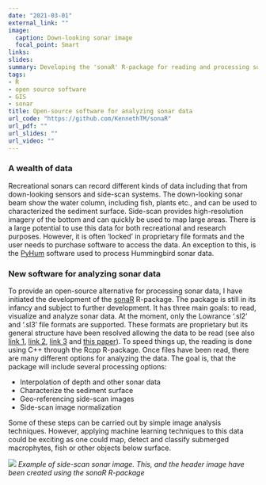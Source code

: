 ```yaml
---
date: "2021-03-01"
external_link: ""
image: 
  caption: Down-looking sonar image
  focal_point: Smart
links:
slides: 
summary: Developing the 'sonaR' R-package for reading and processing sonar data
tags:
- R
- open source software
- GIS
- sonar
title: Open-source software for analyzing sonar data
url_code: "https://github.com/KennethTM/sonaR"
url_pdf: ""
url_slides: ""
url_video: ""
---
```


### A wealth of data

Recreational sonars can record different kinds of data including that from down-looking sensors and side-scan systems. The down-looking sonar beam show the water column, including fish, plants etc., and can be used to characterized the sediment surface. Side-scan provides high-resolution imagery of the bottom and can quickly be used to map large areas. There is a large potential to use this data for both recreational and research purposes. However, it is often 'locked' in proprietary file formats and the user needs to purchase software to access the data. An exception to this, is the [PyHum](https://github.com/dbuscombe-usgs/PyHum) software used to process Hummingbird sonar data.

### New software for analyzing sonar data

To provide an open-source alternative for processing sonar data, I have initiated the development of the [sonaR](https://github.com/KennethTM/sonaR) R-package. The package is still in its infancy and subject to further development. It has three main goals: to read, visualize and analyze sonar data. At the moment, only the Lowrance '.sl2' and '.sl3' file formats are supported. These formats are proprietary but its general structure have been resolved allowing the data to be read (see also [link 1](https://github.com/hrbrmstr/arabia), [link 2](https://github.com/opensounder/sounder-log-formats), [link 3](https://github.com/opensounder/python-sllib) and [this paper](https://www.mdpi.com/2220-9964/9/3/149)). To speed things up, the reading is done using C++ through the Rcpp R-package. Once files have been read, there are many different options for analyzing the data. The goal is, that the package will include several processing options:

  * Interpolation of depth and other sonar data
  * Characterize the sediment surface 
  * Geo-referencing side-scan images
  * Side-scan image normalization

Some of these steps can be carried out by simple image analysis techniques. However, applying machine learning techniques to this data could be exciting as one could map, detect and classify submerged macrophytes, fish or other objects below surface.

![](/img/sidescan_cut.png)
*Example of side-scan sonar image. This, and the header image have been created using the sonaR R-package*
